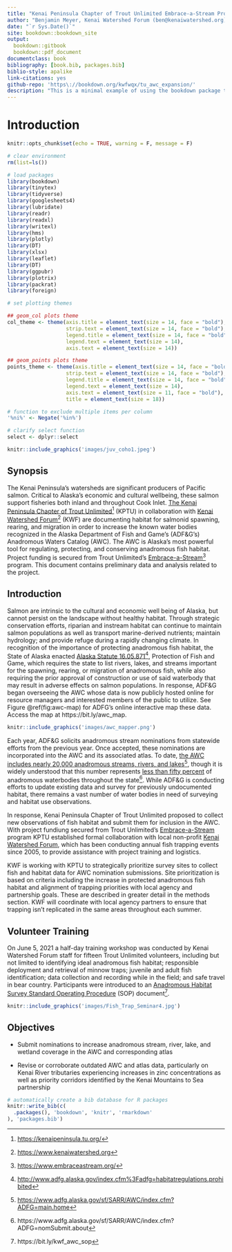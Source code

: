 ```yaml
---
title: "Kenai Peninsula Chapter of Trout Unlimited Embrace-a-Stream Project: Expanding Knowledge of Fish Habitat in Alaska's Kenai Peninsula"
author: "Benjamin Meyer, Kenai Watershed Forum (ben@kenaiwatershed.org)"
date: "`r Sys.Date()`"
site: bookdown::bookdown_site
output: 
  bookdown::gitbook
  bookdown::pdf_document 
documentclass: book
bibliography: [book.bib, packages.bib]
biblio-style: apalike
link-citations: yes
github-repo: 'https\://bookdown.org/kwfwqx/tu_awc_expansion/'
description: "This is a minimal example of using the bookdown package to write a book. The output format for this example is bookdown::gitbook."
---
```


# Introduction

```r
knitr::opts_chunk$set(echo = TRUE, warning = F, message = F)

# clear environment
rm(list=ls())

# load packages
library(bookdown)
library(tinytex)
library(tidyverse)
library(googlesheets4)
library(lubridate)
library(readr)
library(readxl)
library(writexl)
library(hms)
library(plotly)
library(DT)
library(xlsx)
library(leaflet)
library(DT)
library(ggpubr)
library(plotrix)
library(packrat)
library(foreign)

# set plotting themes

## geom_col plots theme
col_theme <- theme(axis.title = element_text(size = 14, face = "bold"),
                   strip.text = element_text(size = 14, face = "bold"),
                   legend.title = element_text(size = 14, face = "bold"),
                   legend.text = element_text(size = 14),
                   axis.text = element_text(size = 14))

## geom_points plots theme
points_theme <- theme(axis.title = element_text(size = 14, face = "bold"),
                   strip.text = element_text(size = 14, face = "bold"),
                   legend.title = element_text(size = 14, face = "bold"),
                   legend.text = element_text(size = 14),
                   axis.text = element_text(size = 11, face = "bold"),
                   title = element_text(size = 18))

# function to exclude multiple items per column
'%ni%' <- Negate('%in%')

# clarify select function
select <- dplyr::select
```

```r

knitr::include_graphics('images/juv_coho1.jpeg')

```

## Synopsis

The Kenai Peninsula's watersheds are significant producers of Pacific salmon. Critical to Alaska's economic and cultural wellbeing, these salmon support fisheries both inland and throughout Cook Inlet. [The Kenai Peninsula Chapter of Trout Unlimited](https://kenaipeninsula.tu.org/)[^index-1] (KPTU) in collaboration with [Kenai Watershed Forum](https://kenaiwatershed.org/)[^index-2] (KWF) are documenting habitat for salmonid spawning, rearing, and migration in order to increase the known water bodies recognized in the Alaska Department of Fish and Game's (ADF&G's) Anadromous Waters Catalog (AWC). The AWC is Alaska's most powerful tool for regulating, protecting, and conserving anadromous fish habitat. Project funding is secured from Trout Unlimited's [Embrace-a-Stream](https://www.embraceastream.org/)[^index-3] program. This document contains preliminary data and analysis related to the project.

[^index-1]: <https://kenaipeninsula.tu.org/>

[^index-2]: <https://www.kenaiwatershed.org>

[^index-3]: <https://www.embraceastream.org/>

## Introduction

Salmon are intrinsic to the cultural and economic well being of Alaska, but cannot persist on the landscape without healthy habitat. Through strategic conservation efforts, riparian and instream habitat can continue to maintain salmon populations as well as transport marine-derived nutrients; maintain hydrology; and provide refuge during a rapidly changing climate. In recognition of the importance of protecting anadromous fish habitat, the State of Alaska enacted [Alaska Statute 16.05.871](http://www.adfg.alaska.gov/index.cfm%3Fadfg=habitatregulations.prohibited)[^index-4], Protection of Fish and Game, which requires the state to list rivers, lakes, and streams important for the spawning, rearing, or migration of anadromous fish, while also requiring the prior approval of construction or use of said waterbody that may result in adverse effects on salmon populations. In response, ADF&G began overseeing the AWC whose data is now publicly hosted online for resource managers and interested members of the public to utilize. See Figure \@ref(fig:awc-map) for ADFG's online interactive map these data. Access the map at https://bit.ly/awc_map.

[^index-4]: <http://www.adfg.alaska.gov/index.cfm%3Fadfg=habitatregulations.prohibited>

```r

knitr::include_graphics('images/awc_mapper.png')

```

Each year, ADF&G solicits anadromous stream nominations from statewide efforts from the previous year. Once accepted, these nominations are incorporated into the AWC and its associated atlas. To date, [the AWC includes nearly 20,000 anadromous streams, rivers, and lakes](https://www.adfg.alaska.gov/sf/SARR/AWC/index.cfm?ADFG=main.home)[^index-5], though it is widely understood that this number represents [less than fifty percent](https://www.adfg.alaska.gov/sf/SARR/AWC/index.cfm?ADFG=nomSubmit.about) of anadromous waterbodies throughout the state^[https://www.adfg.alaska.gov/sf/SARR/AWC/index.cfm?ADFG=nomSubmit.about]. While ADF&G is conducting efforts to update existing data and survey for previously undocumented habitat, there remains a vast number of water bodies in need of surveying and habitat use observations.

[^index-5]: <https://www.adfg.alaska.gov/sf/SARR/AWC/index.cfm?ADFG=main.home>

In response, Kenai Peninsula Chapter of Trout Unlimited proposed to collect new observations of fish habitat and submit them for inclusion in the AWC. With project fundiung secured from Trout Unlimited's [Embrace-a-Stream](https://www.embraceastream.org/) program KPTU established formal collaboration with local non-profit [Kenai Watershed Forum](https://kenaiwatershed.org/), which has been conducting annual fish trapping events since 2005, to provide assistance with project training and logistics.


KWF is working with KPTU to strategically prioritize survey sites to collect fish and habitat data for AWC nomination submissions. Site prioritization is based on criteria including the increase in protected anadromous fish habitat and alignment of trapping priorities with local agency and partnership goals. These are described in greater detail in the methods section. KWF will coordinate with local agency partners to ensure that trapping isn't replicated in the same areas throughout each summer.

## Volunteer Training

On June 5, 2021 a half-day training workshop was conducted by Kenai Watershed Forum staff for fifteen Trout Unlimited volunteers, including but not limited to identifying ideal anadromous fish habitat; responsible deployment and retrieval of minnow traps; juvenile and adult fish identification; data collection and recording while in the field; and safe travel in bear country. Participants were introduced to an [Anadromous Habitat Survey Standard Operating Procedure](https://bit.ly/kwf_awc_sop) (SOP) document^[https://bit.ly/kwf_awc_sop].

```r

knitr::include_graphics('images/Fish_Trap_Seminar4.jpg')

```

## Objectives

-   Submit nominations to increase anadromous stream, river, lake, and wetland coverage in the AWC and corresponding atlas

-   Revise or corroborate outdated AWC and atlas data, particularly on Kenai River tributaries experiencing increases in zinc concentrations as well as priority corridors identified by the Kenai Mountains to Sea partnership

```r
# automatically create a bib database for R packages
knitr::write_bib(c(
  .packages(), 'bookdown', 'knitr', 'rmarkdown'
), 'packages.bib')
```
